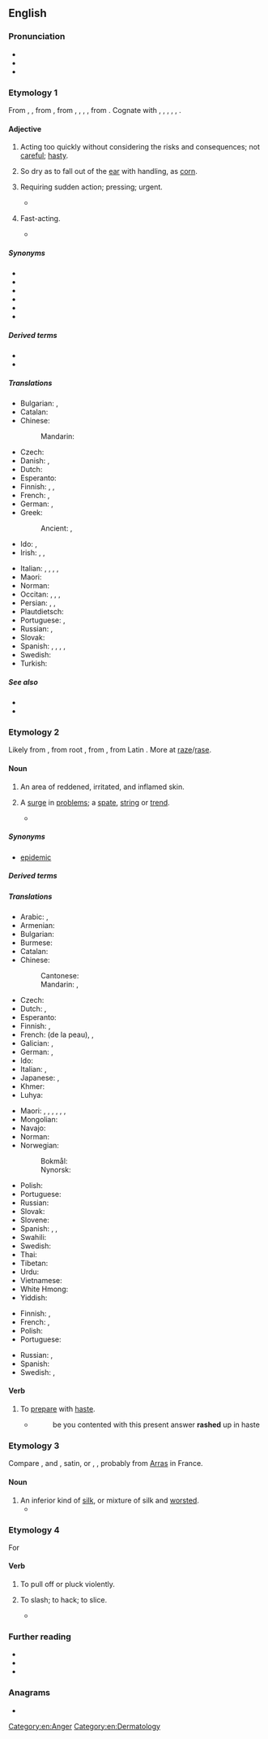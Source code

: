 {{also|Rash}}
==English==

===Pronunciation===
* {{IPA|en|/ɹæʃ/}}
* {{audio|en|en-us-rash.ogg|Audio (US)}}
* {{rhymes|en|æʃ|s=1}}

===Etymology 1===
From {{inh|en|enm|rash}}, {{m|enm|rasch|t=hasty, headstrong}}, from {{inh|en|ang|*ræsc}} {{gloss|"rash"; found in derivatives: {{m|ang|ræscan|t=to move rapidly, flicker, flash, quiver, glitter}}, {{m|ang|ræscettan|t=to crackle, sparkle}}, etc.}}, from {{inh|en|gem-pro|*raskaz}}, {{m|gem-pro|*raskuz}}, {{m|gem-pro|*raþskaz}}, {{m|gem-pro|*raþskuz|t=rash, rapid}}, from {{der|en|ine-pro|*ret-|t=to run, roll}}. Cognate with {{cog|nl|rasch}}, {{m|nl|ras|t=rash, snell}}, {{cog|gml|rasch|t=rash}}, {{cog|de|rasch|t=rash, swift}}, {{cog|sv|rask|t=brisk, quick, rash}}, {{cog|is|röskur|t=strong, vigorous}}.

====Adjective====
{{en-adj|er}}

# Acting too quickly without considering the risks and consequences; not [[careful]]; [[hasty]].
#: {{ux|en|'''rash''' words spoken in the heat of debate}}
# So dry as to fall out of the [[ear]] with handling, as [[corn]].
# {{lb|en|obsolete}} Requiring sudden action; pressing; urgent.
#* {{RQ:Shakespeare Troilus and Cressida|IV|ii|passage=I scarce have leisure to salute you, / My matter is so '''rash'''.}}
# {{lb|en|obsolete}} Fast-acting.
#* {{RQ:Shakespeare Henry 4-2|IV|iii|passage=Strong as aconitum or '''rash''' gunpowder.}}

=====Synonyms=====
{{checksense|en}}
* {{l|en|brash}}
* {{l|en|heady}}
* {{l|en|hotheaded}}
* {{l|en|impulsive}}
* {{l|en|inconsiderate}}
* {{l|en|precipitate}}

=====Derived terms=====
* {{l|en|rashly}}
* {{l|en|rashness}}

=====Translations=====
{{trans-top|hasty}}
* Bulgarian: {{t+|bg|прибързан}}, {{t+|bg|необмислен}}
* Catalan: {{t|ca|arrauxat}}
* Chinese:
*: Mandarin: {{t+|cmn|仓促}}
* Czech: {{t+|cs|zbrklý|m}}
* Danish: {{t|da|forhastet}}, {{t|da|uoverlagt}}
* Dutch: {{t+|nl|onbezonnen}}
* Esperanto: {{t|eo|temerara}}
* Finnish: {{t+|fi|hätäinen}}, {{t+|fi|varomaton}}, {{t+|fi|ajattelematon}}
* French: {{t+|fr|impulsif}}, {{t+|fr|hâtif}}
* German: {{t+|de|voreilig}}, {{t+|de|vorschnell}}
* Greek:
*: Ancient: {{t|grc|προπετής}}, {{t|grc|ἰταμός}}
* Ido: {{t+|io|impulsiva}}, {{t+|io|temerara}}
* Irish: {{t|ga|ainchríonna}}, {{t|ga|andána}}, {{t|ga|mear}}
{{trans-mid}}
* Italian: {{t+|it|imprudente}}, {{t+|it|impulsivo}}, {{t+|it|precipitoso|m}}, {{t+|it|frettoloso|m}}, {{t+|it|affrettato|m}}
* Maori: {{t|mi|matauaua}}
* Norman: {{t|nrf|hardi}} {{qualifier|Jersey}}
* Occitan: {{t|oc|precipitat}}, {{t|oc|inconsiderat}}, {{t|oc|precipitat}}, {{t|oc|impensat}}
* Persian: {{t|fa|بی‌احتیاط|tr=bi-ehtiyât}}, {{t|fa|بی‌محابا|tr=bi-mohâbâ}}, {{t|fa|بی‌هوا|tr=bi-havâ}}
* Plautdietsch: {{t|pdt|onbesonnen}}
* Portuguese: {{t+|pt|imprudente}}, {{t+|pt|precipitado}}
* Russian: {{t+|ru|поспе́шный}}, {{t+|ru|опроме́тчивый}}
* Slovak: {{t|sk|nepozorný}}
* Spanish: {{t+|es|precipitado}}, {{t+|es|inconsiderado}}, {{t+|es|adelantado}}, {{t+|es|arrojado}}, {{t+|es|impulsivo}}
* Swedish: {{t+|sv|förhastad}}
* Turkish: {{t|tr|fazla aceleci}}
{{trans-bottom}}

=====See also=====
* {{l|en|prudent}}
* {{l|en|reckless}}

===Etymology 2===
Likely from {{der|en|fro|rasche||rash, scurf}}, from {{der|es|VL.|-}} root {{m|la|*rāsicāre||to scrape}}, from {{der|es|la|rāsus||scraped, scratched}}, from Latin {{m|la|rādō||I scratch, scrape}}. More at [[raze]]/[[rase]].

====Noun====
{{wikipedia|rash|rash (inflamed skin)}}
{{en-noun}}

# {{lb|en|symptom}} An area of reddened, irritated, and inflamed skin.
#: {{ux|en|He came out in a '''rash''' because an allergy.}}
#: {{ux|en|She smeared '''rash''' cream on herself to reduce the irritation.}}
#: {{ux|en|A wet cloth should help with the '''rash''' on your arm.}}
# A [[surge]] in [[problem]]s; a [[spate]], [[string]] or [[trend]].
#: {{ux|en|There has been a '''rash''' of vandalism lately.}}
#* {{quote-journal|en
|title=Hand dryers v paper towels: the surprisingly dirty fight for the right to dry your hands|author=Samanth Subramanian|date=April 25 2019|journal=The Guardian|passage=Science has tried and failed to come to a consensus about the hygienic superiority of one product over the other. Even so, the paper towel industry has funded or promoted a '''rash''' of studies claiming that hand dryers turn bathrooms into mosh pits of pathogens.
|url=https://www.theguardian.com/society/2019/apr/25/hand-dryers-paper-towels-hygiene-dyson-airblade}}

=====Synonyms=====
* {{sense|a surge in problems}} [[epidemic]]

=====Derived terms=====
{{der4|en
|barber's rash
|butterfly rash
|canker rash
|diaper rash
|drug rash
|gum-rash
|heat rash
|[[hiker's rash|hiker’s rash]]
|malar rash
|napkin rash
|nappy rash
|nettle rash
|rash vest
|rashguard
|rashie
|rashless
|rashlike
|reef rash
|road rash
|rose rash
|scarlet rash
|sweat rash
|summer rash
|tooth rash
|viral rash
}}

=====Translations=====
{{trans-top|of skin}}
* Arabic: {{t|ar|طَفْح|m}}, {{t|ar|طَفْح جِلْدِيّ|m}}
* Armenian: {{t+|hy|ցան}}
* Bulgarian: {{t+|bg|обрив|m}}
* Burmese: {{t-needed|my}}
* Catalan: {{t+|ca|brotada|f}}
* Chinese:
*: Cantonese: {{t|yue|疹|tr=can2}}
*: Mandarin: {{t+|cmn|皮疹|tr=pízhěn}}, {{t+|cmn|疹|tr=zhěn}}
* Czech: {{t+|cs|vyrážka|f}}
* Dutch: {{t+|nl|huiduitslag}}, {{t+|nl|uitslag}}
* Esperanto: {{t-needed|eo}}
* Finnish: {{t+|fi|ihottuma}}, {{t+|fi|ekseema}}
* French: {{t+|fr|irritation|f}} (de la peau), {{t+|fr|éruption|f}}, {{t|fr|éruption cutanée|f}}
* Galician: {{t+|gl|coxo|m}}, {{t+|gl|erupción|m}}
* German: {{t+|de|Hautausschlag|m}}, {{t+|de|Ausschlag|m}}
* Ido: {{t|io|iritifo}}
* Italian: {{t|it|sfogo cutaneo|m}}, {{t|it|eruzione cutanea|f}}
* Japanese: {{t|ja|皮疹|tr=ひしん, hishin}}, {{t|ja|発疹|tr=はっしん, hasshin, ほっしん, hosshin}}
* Khmer: {{t-needed|km}}
* Luhya: {{t|luy|ohuseruha}}
{{trans-mid}}
* Maori: {{t|mi|tūtutupō}}, {{t|mi|kōpukupuku}}, {{t|mi|mahaki}}, {{t|mi|tongatonga uri}}, {{t|mi|hakihaki}}, {{t|mi|torotiti}}, {{t|mi|kirieke}}
* Mongolian: {{t-needed|mn}}
* Navajo: {{t|nv|naʼakǫs|sc=Latn}}
* Norman: {{t|nrf|feu|m}} {{qualifier|Jersey}}
* Norwegian:
*: Bokmål: {{t|nb|utslett|n}}
*: Nynorsk: {{t|nn|utslett|n}}
* Polish: {{t+|pl|wysypka|f}}
* Portuguese: {{t+|pt|erupção|f}}
* Russian: {{t+|ru|сыпь|f}}
* Slovak: {{t+|sk|vyrážka|f}}
* Slovene: {{t|sl|izpuščaj|m}}
* Spanish: {{t+|es|eflorescencia|f}}, {{t+|es|sarpullido|m}}, {{t+|es|urticaria}}
* Swahili: {{t+|sw|upele}}
* Swedish: {{t+|sv|utslag|n}}
* Thai: {{t+|th|ผื่น}}
* Tibetan: {{t|bo|ཐོར་པ}}
* Urdu: {{t+|ur|خارش}}
* Vietnamese: {{t-needed|vi}}
* White Hmong: {{t-needed|mww}}
* Yiddish: {{t|yi|קרעץ}}
{{trans-bottom}}

{{trans-top|surge in problems}}
* Finnish: {{t+|fi|aalto}}, {{t+|fi|suma}}
* French: {{t+|fr|épidémie|f}}, {{t+|fr|flambée|f}}
* Polish: {{t+|pl|lawina|f}}
* Portuguese: {{t+|pt|surto|m}}
{{trans-mid}}
* Russian: {{t+|ru|вспы́шка|f}}, {{t+|ru|всплеск|m}}
* Spanish: {{t+|es|erupción|f}}
* Swedish: {{t+|sv|våg|c}}, {{t+|sv|utbrott|n}}
{{trans-bottom}}

====Verb====
{{en-verb}}

# {{lb|en|obsolete}} To [[prepare]] with [[haste]].
#* {{RQ:Foxe Actes and Monuments}}
#*:be you contented with this present answer '''rashed''' up in haste

===Etymology 3===
Compare {{cog|fr|ras||short-nap cloth}}, {{cog|it|-}} and {{cog|es|raso}}, satin, or {{cog|it|rascia||serge}}, {{cog|de|Rasch}}, probably from [[Arras]] in France.

====Noun====
{{en-noun|-}}

# An inferior kind of [[silk]], or mixture of silk and [[worsted]].
#* {{RQ:Donne Poems|Satire IV|passage=our children shall <br>See it plain '''rash''' a while, or nought at all.}}

===Etymology 4===
For {{m|en|arace}}

====Verb====
{{en-verb}}

# {{lb|en|obsolete}} To pull off or pluck violently.
# {{lb|en|obsolete}} To slash; to hack; to slice.
#* {{RQ:Spenser Faerie Queene|book=V|canto=III|stanza=8|passage='''Rashing''' off helmes, and ryuing plates a sonder,}}

===Further reading===
* {{R:Webster 1913}}
* {{R:Century 1911}}
* {{R:Lexico}}

===Anagrams===
* {{anagrams|en|a=ahrs|AHRS|SHRA|Sahr|hars|rahs}}

[[Category:en:Anger]]
[[Category:en:Dermatology]]
{{C|en|Personality}}